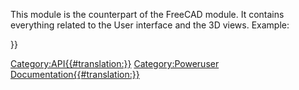 <languages/>
{{VeryImportantMessage|(October 2019) Do not edit this page. The information is incomplete and outdated. For the latest API, see the [https://freecad.org/api autogenerated API documentation], or generate the documentation yourself, see [[Source documentation|Source documentation]].}}

This module is the counterpart of the FreeCAD module. It contains everything related to the User interface and the 3D views. Example:
{{Code|code=
import FreeCAD as App
import FreeCADGui as Gui

# get the 3D model document
doc = App.ActiveDocument    

# get the visual representation model document
gui_doc = Gui.ActiveDocument

gui_doc.activateWorkbench("myWorkbench")
}}


{{APIFunction|activateWorkbench|string|Activates a workbench by name|nothing}}
{{APIFunction|activeDocument| | |the active document or None if no one exists}}
{{APIFunction|activeWorkbench| | |the active workbench object}}
{{APIFunction|addCommand|string, object|Adds a FreeCAD command. String is the name of the command and object is a classname defining the command| }}
{{APIFunction|addIcon|string, string or list|Adds an icon as file name or in XPM format to the system| }}
{{APIFunction|addIconPath|string|Add a new path to the system where to find icon files| }}
{{APIFunction|addPreferencePage|string,string|Adds a UI form to the preferences dialog. The first argument specifies the file name and the second specifies the group name| }}
{{APIFunction|addWorkbench|string, object|Adds a workbench under a defined name. The string is the workbench name and the object is a classname defining the workbench| }}
{{APIFunction|createDialog|string|Opens a UI file| }}
{{APIFunction|getDocument|string|Gets a document by its name|the document}}
{{APIFunction|getWorkbench|string|Gets a workbench by its name|the workbench}}
{{APIFunction|insert|string|Open a macro, Inventor or VRML file|the document}}
{{APIFunction|listWorkbenches| |Shows a list of all workbenches|a list}}
{{APIFunction|open|string|Opens a macro, Inventor or VRML file|the openend document}}
{{APIFunction|removeWorkbench|string|Removes a workbench by name| }}
{{APIFunction|runCommand|string|Runs a FreeCAD command by name| }}
{{APIFunction|updateGui| |Updates the main window and all its windows| }}

{{Userdocnavi{{#translation:}}}}
[[Category:API{{#translation:}}]]
[[Category:Poweruser Documentation{{#translation:}}]]
{{clear}}